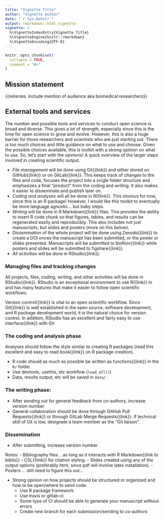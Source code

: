 ```yaml
---
title: "Vignette Title"
author: "Vignette Author"
date: "`r Sys.Date()`"
output: rmarkdown::html_vignette
vignette: >
  %\VignetteIndexEntry{Vignette Title}
  %\VignetteEngine{knitr::rmarkdown}
  %\VignetteEncoding{UTF-8}
---
```


```r
knitr::opts_chunk$set(
  collapse = TRUE,
  comment = "#>"
)
```

## Mission statement

{{reiterate. Include mention of audience aka biomedical researchers}}

## External tools and services  

The number and possible tools and services to conduct open science is broad and 
diverse. This gives a lot of strength, especially since this is the time for open
science to grow and evolve. However, this is also a huge barrier for those
researchers and scientists who are just starting out. There is too much choices
and little guidance on what to use and choose. Given the possible choices
available, this is toolkit with a strong opinion on what to use. So, let's start
with the opinions! A quick overview of the larger steps involved in creating
scientific output.

- *File management* will be done using Git{{link}} and either stored on
GitHub{{link}} or on GitLab{{link}}. This keeps track of changes to the files
and code, focuses the project into a single folder structure and emphasizes a final
"product" from the coding and writing. It also makes it easier to disseminate 
and publish later on.
- *Coding and analyses* will all be done in R{{link}}. This obvious for now,
since this is an R package! However, I would like this toolkit to eventually be
more language agnostic... but baby steps.
- *Writing* will be done in R Markdown{{link}} files. This provides the ability
to insert R code chunk so that figures, tables, and results can be regenerated
easily and reproducibly. This also includes not just manuscripts, but slides and
posters (more on this below).
- *Dissemination* of the whole project will be done using Zenodo{{link}} to create
a DOI onces the manuscript has been submitted, or the poster or slides presented.
Manuscripts will be submitted to bioRxiv{{link}} while posters and slides will be
submitted to figshare{{link}}.
- *All activities* will be done in RStudio{{link}}.

### Managing files and tracking changes

All projects, files, coding, writing, and other activities will be done in
RStudio{{link}}. RStudio is an exceptional environment to use R{{link}} in
and has many features that make it easier to follow open scientific workflows.

Version control{{link}} is vital to an open scientific workflow. Since Git{{link}}
is well established in the open source, software development, and R package
development world, it is the natural choice for version control. In addition,
RStudio has an excellent and fairly easy to use interface{{link}} with Git

### The coding and analysis phase

Analyses should follow the style similar to creating R packages (read this
excellent and easy to read book{{link}} on R package creation).

- R code should as much as possible be written as functions{{link}} in the `R/`
folder.
- Use devtools, usethis, etc workflow (`load_all()`)
- Data, results output, etc will be saved in `data/`

### The writing phase:

- After sending out for general feedback from co-authors, increase version number
- General collaboration should be done through GitHub Pull Requests{{link}} or
through GitLab Merge Requests{{link}}. If technical skill of Git is low, designate
a team member as the "Git liaison".

### Dissemination

- After submitting, increase version number

Notes:
- Bibliography files... as long as it interacts with R Markdown{{link to biblio}}
- CSL{{link}} for citation styling.
- Slides created using any of the output options (preferably html, since pdf
will involve latex installation).
- Posters ... still need to figure this out...

- Strong opinion on how projects should be structured or organized and how to be open/where to send code
    - Use R package framework
    - Use travis or gitlab-ci
    - Some type of CI should be able to generate your manuscript without errors
    - Create new branch for each submission/sending to co-authors
